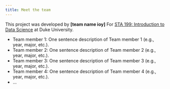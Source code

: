 ```yaml
---
title: Meet the team
---
```



This project was developed by **\[team name ioy\]** For [STA 199: Introduction to Data Science](https://sta199-f24.github.io/) at Duke University.


-   Team member 1: One sentence description of Team member 1 (e.g., year, major, etc.). 
-   Team member 2: One sentence description of Team member 2 (e.g., year, major, etc.).
-   Team member 3: One sentence description of Team member 3 (e.g., year, major, etc.).
-   Team member 4: One sentence description of Team member 4 (e.g., year, major, etc.).
-   ...
